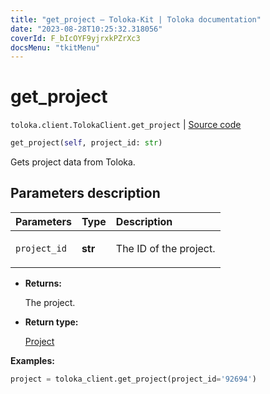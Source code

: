 ```yaml
---
title: "get_project — Toloka-Kit | Toloka documentation"
date: "2023-08-28T10:25:32.318056"
coverId: F_bIcOYF9yjrxkPZrXc3
docsMenu: "tkitMenu"
---
```


# get_project

`toloka.client.TolokaClient.get_project` | [Source code](https://github.com/Toloka/toloka-kit/blob/v1.2.1/src/client/__init__.py#L1261)

```python
get_project(self, project_id: str)
```

Gets project data from Toloka.

## Parameters description

| Parameters | Type | Description |
| :----------| :----| :-----------|
`project_id`|**str**|<p>The ID of the project.</p>

* **Returns:**

  The project.

* **Return type:**

  [Project](/docs/toloka-kit/reference/toloka.client.project.Project)

**Examples:**

```python
project = toloka_client.get_project(project_id='92694')
```